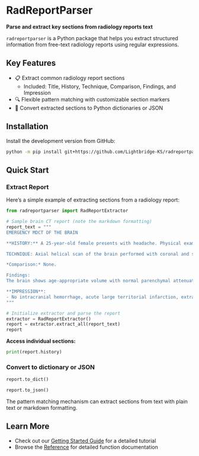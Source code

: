 # RadReportParser

<!-- badges: start -->

<!-- badges: end -->

::: {.callout-tip appearance="minimal" collapse="false"}
**Parse and extract key sections from radiology reports text**
:::


`radreportparser` is a Python package that helps you extract structured information from free-text radiology reports using regular expressions.


## Key Features

- 📋 Extract common radiology report sections 
  - Included: Title, History, Technique, Comparison, Findings, and Impression
- 🔍 Flexible pattern matching with customizable section markers
- 🔄 Convert extracted sections to Python dictionaries or JSON

## Installation

Install the development version from GitHub:

```bash
python -m pip install git+https://github.com/Lightbridge-KS/radreportparser
```

## Quick Start

### Extract Report

Here's a simple example of extracting sections from a radiology report:

```python
from radreportparser import RadReportExtractor

# Sample brain CT report (note the markdown formatting)
report_text = """
EMERGENCY MDCT OF THE BRAIN

**HISTORY:** A 25-year-old female presents with headache. Physical examination reveals no focal neurological deficits.

TECHNIQUE: Axial helical scan of the brain performed with coronal and sagittal reconstructions.

*Comparison:* None.

Findings:
The brain shows age-appropriate volume with normal parenchymal attenuation and gray-white differentiation. No acute infarction or hemorrhage identified. The ventricles are normal in size without intraventricular hemorrhage. No extra-axial collection, midline shift, or brain herniation. The vascular structures appear normal. The calvarium and skull base show no fracture. Visualized paranasal sinuses, mastoids, and upper cervical spine are unremarkable.

**IMPRESSION**:
- No intracranial hemorrhage, acute large territorial infarction, extra-axial collection, midline shift, brain herniation, or skull fracture identified.
"""

# Initialize extractor and parse the report
extractor = RadReportExtractor()
report = extractor.extract_all(report_text)
report
```

**Access individual sections:**

```python
print(report.history)
```


### Convert to dictionary or JSON

```python
report.to_dict()
```

```python
report.to_json()
```

::: {.callout-note appearance="default" collapse="false"}
The pattern matching mechanism can extract sections from text with plain text or markdown formatting. 
:::



## Learn More

- Check out our [Getting Started Guide](get_started.qmd) for a detailed tutorial
- Browse the [Reference](reference/index.qmd) for detailed function documentation
